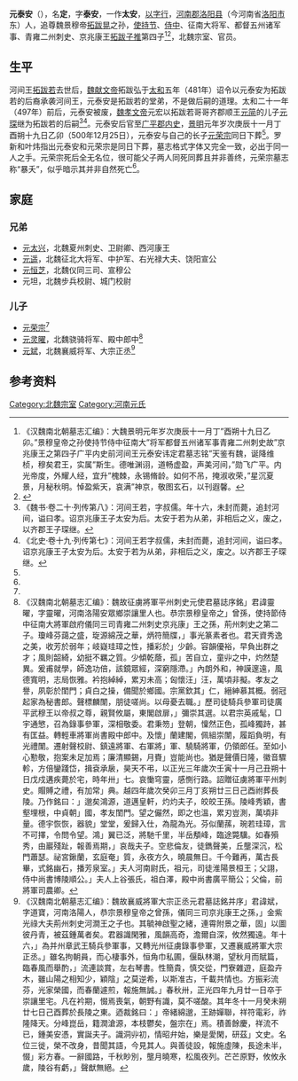 '''元泰安'''（{{bd|？|| ？|  |}}），名'''定'''，字'''泰安'''，一作'''太安'''，[[以字行|以字行]]，[[河南郡|河南郡]][[洛阳县|洛阳县]]（今河南省[[洛阳市|洛阳市]]东）人，追尊魏景穆帝[[拓跋晃|拓跋晃]]之孙，[[使持节|使持节]]、[[侍中|侍中]]、征南大将军、都督五州诸军事、青雍二州刺史、京兆康王[[拓跋子推|拓跋子推]]第四子<ref name=autogenerated1>《汉魏南北朝墓志汇编》：大魏景明元年岁次庚辰十一月丁”酉朔十九日乙卯。”景穆皇帝之孙使持节侍中征南大”将军都督五州诸军事青雍二州刺史故”京兆康王之第四子广平内史前河间王元泰安讳定君墓志铭”天鉴有魏，诞降维桢，穆矣君王，实属”斯生。德唯渊诩，道畅虚盈，声美河间，”勋飞广平。内光帝度，外耀人经，宜升”槐棘，永锡脩龄。如何不吊，掩淑收荣，”星沉夏景，月秘秋明。悼盈紫天，哀满”神京，敬图玄石，以刊遐馨。</ref><ref name=autogenerated2>{{Cite book | author = 罗新，叶炜著 | title = 《新出魏晋南北朝墓志疏证 (修订版)》 | location = 北京市 | publisher = 中华书局  | date =2016.5| pages =3-4 |ISBN =978-7-101-11639-7| accessdate = 2021-07-07 | url = | language= zh-cn| quote = }}</ref>，北魏宗室、官员。

==生平==
河间王[[拓跋若|拓跋若]]去世后，[[魏献文帝|魏献文帝]]拓跋弘于[[太和_(北魏)|太和]]五年（481年）诏令以元泰安为拓跋若的后裔承袭河间王，元泰安是拓跋若的堂弟，不是做后嗣的道理。太和二十一年（497年）前后，元泰安被废，[[魏孝文帝|魏孝文帝]]元宏以拓跋若哥哥齐郡顺王[[元简|元简]]的儿子[[元琛|元琛]]继为拓跋若的后嗣<ref>《魏书·卷二十·列传第八》：河间王若，字叔儒。年十六，未封而薨，追封河间，谥曰孝。诏京兆康王子太安为后。太安于若为从弟，非相后之义，废之，以齐郡王子琛继。</ref><ref>《北史·卷十九·列传第七》：河间王若字叔儒，未封而薨，追封河间，谥曰孝。诏京兆康王子太安为后。太安于若为从弟，非相后之义，废之。以齐郡王子琛继。</ref>。元泰安后官至[[广平郡|广平郡]][[内史_(官制)|内史]]，[[景明|景明]]元年岁次庚辰十一月丁酉朔十九日乙卯（500年12月25日），元泰安与自己的长子[[元荣宗|元荣宗]]同日下葬<ref name=autogenerated1 />。罗新和叶炜指出元泰安和元荣宗是同日下葬，墓志格式字体又完全一致，必出于同一人之手。元荣宗死后全无名位，很可能父子两人同死同葬且并非善终，元荣宗墓志称“暴夭”，似乎暗示其并非自然死亡<ref name=autogenerated2 />。

==家庭==
===兄弟===
*[[元太兴|元太兴]]，北魏夏州刺史、卫尉卿、西河康王
*[[元遥|元遥]]，北魏征北大将军、中护军、右光禄大夫、饶阳宣公
*[[元恒芝|元恒芝]]，北魏仪同三司、宣穆公
*元坦，北魏步兵校尉、城门校尉

===儿子===
*[[元荣宗|元荣宗]]<ref name=autogenerated2 />
*[[元灵曜|元灵曜]]，北魏骁骑将军、殿中郎中<ref>《汉魏南北朝墓志汇编》：魏故征虜將軍平州刺史元使君墓誌序銘」君諱靈曜，字靈曜，河南洛陽安眾鄉崇讓里人也。恭宗景穆皇帝之」曾孫，使持節侍中征南大將軍啟府儀同三司青雍二州刺史京兆康」王之孫，荊州刺史之第二子。瓊峰芬藹之盛，琁源綿茂之華，炳符簡牒，」事光篆素者也。君天資秀逸之美，收芳於弱年；岐嶷珪璋之性，播彩於」少齡。容韻優裕，早負出群之才；風則韶綺，幼挺不羈之質。少傾乾蔭，孤」苦自立，童丱之中，灼然楚異。爰甫就學，師逸功倍，該鏡眾經，深窮隱滯。」內朗外和，神謨邃遠，風德寬明，志局恢雅。衿抱綽綽，累刃未高；匈懷汪」汪，萬頃非擬。孝友之譽，夙彰於閨門；貞白之操，備聞於鄉國。宗黨欽其」仁，縉紳慕其概。弱冠起家為秘書郎。聲標麟闈，朋徒嗟尚。以母憂去職。」歷司徒騎兵參軍司徒廣平武穆王以帝叔之尊，親賢攸屬，東閣啟扉，」彌崇其選。以君宗英戚髦，□宇通慜，召為錄事參軍，深相敬委。君秉笏」登朝，懍然正色，孤峰獨跱，甚有匡益。轉輕車將軍尚書殿中郎中。及懷」蘭建閣，佩組崇闈，履蹈負明，有光禮闈。遷射聲校尉、鎮遠將軍、右軍將」軍、驍騎將軍，仍領郎任。至如小心懃敬，抱案未足加焉；廉清顯錫，月賚」豈能尚也。猶是聲價日隆，徽音驟軫，方倍鑾踐岱，揖袞承扆，昊天不弔，以正光三年歲次壬寅十一月己丑朔十日戊戍遘疾薨於宅，時年卅」七。哀慟穹靈，感惻行路。詔贈征虜將軍平州刺史。賵賻之禮，有加常」典。越四年歲次癸卯三月丁亥朔廿三日己酉祔葬長陵。乃作銘曰：」邈矣鴻源，道邁皇軒，灼灼夫子，皎皎王孫。陵峰秀穎，書壑埋根，中貞朝」國，孝友閨門。望之儼然，即之也溫，累刃豈測，萬頃非量。德宇恢恢，器貌」堂堂，爰歸入仕，為龍為光。芬似蘭蓀，琬若珪璋，言不可擇，令問令望。鴻」翼已泛，將馳千里，半岳頺峰，臨途斃驥。如春殞秀，由巖殘趾，報善焉期，」哀哉夫子。空悲倫友，徒鐫聲美，丘壟深沉，松門蕭瑟。祕宮鍬蘭，玄庭奄」質，永夜方久，曉晨無日。千今難再，萬古長畢，式銘幽石，播芳泉室。」夫人河南尉氏，祖元，司徒淮陽景桓王；父詡，侍中尚書博陵順公。」夫人上谷張氏，祖白澤，殿中尚書廣平簡公；父倫，前將軍司農卿。</ref>
*[[元斌_(大宗正丞)|元斌]]，北魏襄威将军、大宗正丞<ref>《汉魏南北朝墓志汇编》：魏故襄威將軍大宗正丞元君墓誌銘并序」君諱斌，字道寶，河南洛陽人，恭宗景穆皇帝之曾孫，儀同三司京兆康王之孫，」金紫光祿大夫荊州刺史河澗王之子也。其毓神啟聖之緒，連霄附景之華，固」以圖彼丹青，被茲鍾萬者矣。君器識閑雅，風韻高奇，澹爾自深，攸然獨遠。年十六，」為并州章武王騎兵參軍事，又轉光州征虜錄事參軍，又遷襄威將軍大宗正丞。」雖名拘朝員，而心棲事外，恒角巾私圃，偃臥林潮，望秋月而賦篇，臨春風而舉酌，」流連談賞，左右琴書。性簡貴，慎交從，門寮雜遊，庭盈卉木，雖山陽之相知少，穎陰」之莫逆希，以斯准古，千載共情也。方振彩流芬，光家榮國，而春蘭遽煎，報施無誠。」春秋卅，正光四年九月廿一日卒于崇讓里宅。凡在衿期，惙焉喪氣，朝野有識，莫不嗟酸。其年冬十一月癸未朔廿七日己酉葬於長陵之東。迺裁銘曰：」帝緒綿邈，王跡嬋聯，祥符電彩，祚隆降天。分峰崑岳，籍潤滄源，本枝鬱矣，盤宗在」焉。積善餘慶，祥流不已，鍾美安憑，實誕夫子。識洞丱初，情昭弁始，樂是愛閑，研茲」文史。名位三徙，榮不改身，昔聞其語，今見其人。與善徒設，報施虛陳，長途未半，惙」彩方春。一辭國路，千秋眇別，壟月曉寒，松風夜列。芒芒原野，攸攸永歲，陵谷有虧，」聲猷無絕。</ref>

==参考资料==
{{reflist}}

[[Category:北魏宗室|Category:北魏宗室]]
[[Category:河南元氏|Category:河南元氏]]